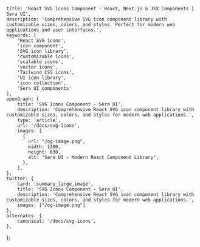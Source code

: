     title: 'React SVG Icons Component - React, Next.js & JSX Components | Sera UI',
    description: 'Comprehensive SVG icon component library with customizable sizes, colors, and styles. Perfect for modern web applications and user interfaces.',
    keywords: [
        'React SVG icons',
        'icon component',
        'SVG icon library',
        'customizable icons',
        'scalable icons',
        'vector icons',
        'Tailwind CSS icons',
        'UI icon library',
        'icon collection',
        'Sera UI components'
    ],
    openGraph: {
        title: 'SVG Icons Component - Sera UI',
        description: 'Comprehensive React SVG icon component library with customizable sizes, colors, and styles for modern web applications.',
        type: 'article',
        url: '/docs/svg-icons',
        images: [
          {
            url: "/og-image.png",
            width: 1200,
            height: 630,
            alt: "Sera UI - Modern React Component Library",
          },
        ],
    },
    twitter: {
        card: 'summary_large_image',
        title: 'SVG Icons Component - Sera UI',
        description: 'Comprehensive React SVG icon component library with customizable sizes, colors, and styles for modern web applications.',
        images: ["/og-image.png"]
    },
    alternates: {
        canonical: '/docs/svg-icons',
    },
};


<HideTOC />
<Svgicons />
